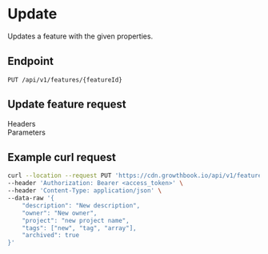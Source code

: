 
# Update

Updates a feature with the given properties.

## Endpoint

`PUT /api/v1/features/{featureId}`

## Update feature request

<section className="text-sm">
  <div className="text-lg font-bold">Headers</div>
  <ParamsRow
    name="Authorization"
    type="Bearer <access_token>"
    description="access_token for API authentication"
  />
</section>

<section className="text-sm mt-5">
  <div className="text-lg font-bold">
    <div>Parameters</div>
  </div>
  <ParamsRow
    name="description"
    required={false}
    type="string"
    description="A description of the feature"
  />
  <ParamsRow
    name="owner"
    required={false}
    type="string"
    description="The owner of the feature"
  />
  <ParamsRow
    name="project"
    required={false}
    type="string"
    description="The project the feature belongs to"
  />
  <ParamsRow
    name="tags"
    required={false}
    type="Array<string>"
    description="An array of tags"
  />
  <ParamsRow
    name="archived"
    required={false}
    type="boolean"
    description="Set to true to archive the feature"
  />
</section>

## Example curl request

```bash
curl --location --request PUT 'https://cdn.growthbook.io/api/v1/features/<featureId>' \
--header 'Authorization: Bearer <access_token>' \
--header 'Content-Type: application/json' \
--data-raw '{
    "description": "New description",
    "owner": "New owner",
    "project": "new project name",
    "tags": ["new", "tag", "array"],
    "archived": true
}'
```
